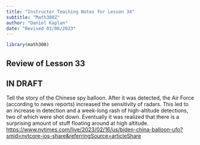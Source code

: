 ```yaml
---
title: "Instructor Teaching Notes for Lesson 34"
subtitle: "Math300Z"
author: "Daniel Kaplan"
date: "Revised 03/08/2023"
---
```



```r
library(math300)
```

## Review of Lesson 33

## IN DRAFT

Tell the story of the Chinese spy balloon. After it was detected, the Air Force (according to news reports) increased the sensitivity of radars.  This led to an increase in detection and a week-long rash of high-altitude detections, two of which were shot down. Eventually it was realized that there is a surprising amount of stuff floating around at high altitude.  <https://www.nytimes.com/live/2023/02/16/us/biden-china-balloon-ufo?smid=nytcore-ios-share&referringSource=articleShare>
